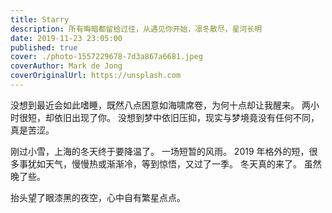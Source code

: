 ```yaml
---
title: Starry
description: 所有晦暗都留给过往，从遇见你开始，凛冬散尽，星河长明
date: 2019-11-23 23:05:00
published: true
cover: ./photo-1557229678-7d3a867a6681.jpeg
coverAuthor: Mark de Jong
coverOriginalUrl: https://unsplash.com
---
```


没想到最近会如此嗜睡，既然八点困意如海啸席卷，为何十点却让我醒来。
两小时很短，却依旧出现了你。
没想到梦中依旧压抑，现实与梦境竟没有任何不同，真是苦涩。

刚过小雪，上海的冬天终于要降温了。
一场短暂的风雨。
2019 年格外的短，很多事犹如天气，慢慢热或渐渐冷，等到惊悟，又过了一季。
冬天真的来了。
虽然晚了些。

抬头望了眼漆黑的夜空，心中自有繁星点点。
